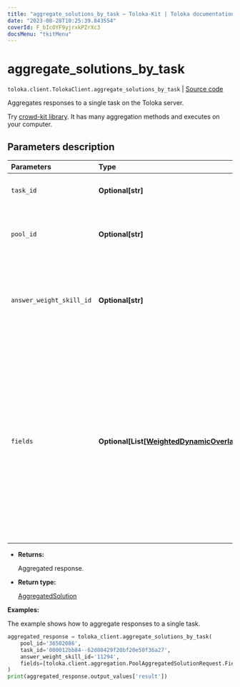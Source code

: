```yaml
---
title: "aggregate_solutions_by_task — Toloka-Kit | Toloka documentation"
date: "2023-08-28T10:25:39.843554"
coverId: F_bIcOYF9yjrxkPZrXc3
docsMenu: "tkitMenu"
---
```


# aggregate_solutions_by_task

`toloka.client.TolokaClient.aggregate_solutions_by_task` | [Source code](https://github.com/Toloka/toloka-kit/blob/v1.2.1/src/client/__init__.py#L603)

Aggregates responses to a single task on the Toloka server.

<Note mode="tip" title="Tip">

Try [crowd-kit library](/docs/crowd-kit). It has many aggregation methods and executes on your computer.

</Note>

## Parameters description

| Parameters | Type | Description |
| :----------| :----| :-----------|
`task_id`|**Optional\[str\]**|<p>The ID of the task.</p>
`pool_id`|**Optional\[str\]**|<p>The ID of the pool containing the task.</p>
`answer_weight_skill_id`|**Optional\[str\]**|<p>The ID of the skill that determines the weight of the Toloker's responses.</p>
`fields`|**Optional\[List\[[WeightedDynamicOverlapTaskAggregatedSolutionRequest.Field](/docs/toloka-kit/reference/toloka.client.aggregation.WeightedDynamicOverlapTaskAggregatedSolutionRequest.Field)\]\]**|<p>Output data fields to aggregate. For the best results, each of these fields should have limited number of response options. If the `DAWID_SKENE` aggregation type is selected, you can only specify one value.</p>

* **Returns:**

  Aggregated response.

* **Return type:**

  [AggregatedSolution](/docs/toloka-kit/reference/toloka.client.aggregation.AggregatedSolution)

**Examples:**

The example shows how to aggregate responses to a single task.

```python
aggregated_response = toloka_client.aggregate_solutions_by_task(
    pool_id='36502086',
    task_id='000012bb84--62d80429f20bf20e50f36a27',
    answer_weight_skill_id='11294',
    fields=[toloka.client.aggregation.PoolAggregatedSolutionRequest.Field(name='result')]
)
print(aggregated_response.output_values['result'])
```